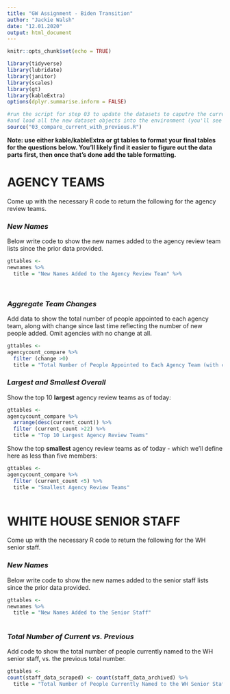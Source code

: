 ```yaml
---
title: "GW Assignment - Biden Transition"
author: "Jackie Walsh"
date: "12.01.2020"
output: html_document
---
```


```r
knitr::opts_chunk$set(echo = TRUE)

library(tidyverse)
library(lubridate)
library(janitor)
library(scales)
library(gt)
library(kableExtra)
options(dplyr.summarise.inform = FALSE)

#run the script for step 03 to update the datasets to caputre the current live verions
#and load all the new dataset objects into the environment (you'll see them populate on the upper right window)
source("03_compare_current_with_previous.R")


```

**Note: use either kable/kableExtra or gt tables to format your final tables for the questions below. You'll likely find it easier to figure out the data parts first, then once that's done add the table formatting.**

# AGENCY TEAMS

Come up with the necessary R code to return the following for the agency review teams.

### *New Names*

Below write code to show the new names added to the agency review team lists since the prior data provided.  
  

```r

gttables <-
newnames %>%
  title = "New Names Added to the Agency Review Team" %>%

 

```


### *Aggregate Team Changes*

Add data to show the total number of people appointed to each agency team, along with change since last time reflecting the number of new people added. Omit agencies with no change at all.  
  

```r

gttables <-
agencycount_compare %>%
  filter (change >0)
  title = "Total Number of People Appointed to Each Agency Team (with change since previous count)" %>%


```


### *Largest and Smallest Overall*

Show the top 10 **largest** agency review teams as of today:

```r

gttables <-
agencycount_compare %>%
  arrange(desc(current_count)) %>%
  filter (current_count >22) %>%
  title = "Top 10 Largest Agency Review Teams"


```

Show the top **smallest** agency review teams as of today - which we'll define here as less than five members:

```r


gttables <-
agencycount_compare %>%
  filter (current_count <5) %>%
  title = "Smallest Agency Review Teams"
 

```



# WHITE HOUSE SENIOR STAFF

Come up with the necessary R code to return the following for the WH senior staff.

### *New Names*

Below write code to show the new names added to the senior staff lists since the prior data provided.  
  

```r


gttables <-
newnames %>%
  title = "New Names Added to the Senior Staff"
 

```


### *Total Number of Current vs. Previous*

Add code to show the total number of people currently named to the WH senior staff, vs. the previous total number.  
  

```r


gttables <-
count(staff_data_scraped) <- count(staff_data_archived) %>%
  title = "Total Number of People Currently Named to the WH Senior Staff vs. Previous Total Number"
  


```
